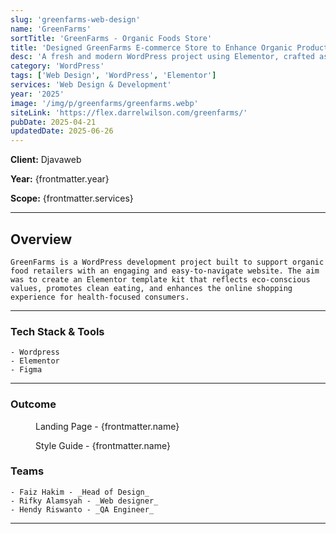 ```yaml
---
slug: 'greenfarms-web-design'
name: 'GreenFarms'
sortTitle: 'GreenFarms - Organic Foods Store'
title: 'Designed GreenFarms E-commerce Store to Enhance Organic Product Browse'
desc: 'A fresh and modern WordPress project using Elementor, crafted as a clean template kit for organic food stores with product highlights and easy browsing.'
category: 'WordPress'
tags: ['Web Design', 'WordPress', 'Elementor']
services: 'Web Design & Development'
year: '2025'
image: '/img/p/greenfarms/greenfarms.webp'
siteLink: 'https://flex.darrelwilson.com/greenfarms/'
pubDate: 2025-04-21
updatedDate: 2025-06-26
---
```



**Client:** Djavaweb

**Year:** {frontmatter.year}

**Scope:** {frontmatter.services}

---

## Overview

    GreenFarms is a WordPress development project built to support organic food retailers with an engaging and easy-to-navigate website. The aim was to create an Elementor template kit that reflects eco-conscious values, promotes clean eating, and enhances the online shopping experience for health-focused consumers.

---

### Tech Stack & Tools

    - Wordpress
    - Elementor
    - Figma

---

### Outcome

<figure>
  <Picture
    src={landingPage}
    alt='high fidelity design'
    formats={['avif', 'webp']}
  />
  <figcaption class='text-center'>Landing Page - {frontmatter.name}</figcaption>
</figure>

<figure>
  <Picture
    src={styleGuide}
    alt='high fidelity design'
    formats={['avif', 'webp']}
  />
  <figcaption class='text-center'>Style Guide - {frontmatter.name}</figcaption>
</figure>



### Teams

    - Faiz Hakim - _Head of Design_
    - Rifky Alamsyah - _Web designer_
    - Hendy Riswanto - _QA Engineer_
---
